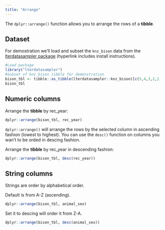 ```yaml
---
title: "Arrange"
---
```


The `dplyr::arrange()` function allows you to arrange the rows of a __tibble__.

## Dataset

For demostration we'll load and subset the `knz_bison` data from the [lterdatasampler package](/datasets/lterdatasampler.qmd) (hyperlink includes install instructions).

```r
#Load package
library("lterdatasampler")
#Subset of knz_bison tibble for demonstration
bison_tbl <- tibble::as_tibble(lterdatasampler::knz_bison)[c(5,4,3,2,1,6,7,8,9,10)*100,]
bison_tbl
```

## Numeric columns

Arrange the __tibble__ by rec_year:

```r
dplyr::arrange(bison_tbl, rec_year)
```

`dplyr::arrange()` will arrange the rows by the selected column in ascending fashion (lowest to highest). You can use the `desc()` function on columns you wan't to be orded in descing fashion.

Arrange the __tibble__ by rec_year in descending fashion:

```r
dplyr::arrange(bison_tbl, desc(rec_year))
```

## String columns

Strings are order by alphabetical order.

Default is from A-Z (ascending).

```r
dplyr::arrange(bison_tbl, animal_sex)
```

Set it to descing will order it from Z-A.

```r
dplyr::arrange(bison_tbl, desc(animal_sex))
```

